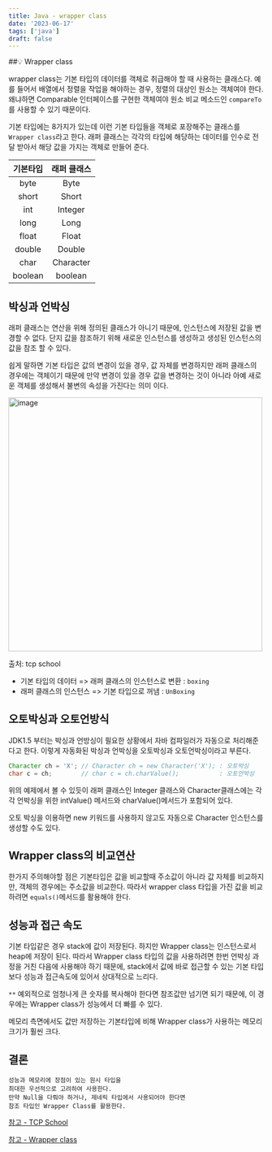 ```yaml
---
title: Java - wrapper class
date: '2023-06-17'
tags: ['java']
draft: false
---
```


##💡 Wrapper class

wrapper class는 기본 타입의 데이터를 객체로 취급해야 할 때 사용하는 클래스다. 예를 들어서 배열에서 정렬을 작업을 해야하는 경우, 정렬의 대상인 원소는 객체여야 한다. 왜냐하면 Comparable 인터페이스를 구현한 객체여야 원소 비교 메소드인 `compareTo`를 사용할 수 있기 때문이다.

기본 타입에는 8가지가 있는데 이런 기본 타입들을 객체로 포장해주는 클래스를 `Wrapper class`라고 한다. 래퍼 클래스는 각각의 타입에 해당하는 데이터를 인수로 전달 받아서 해당 값을 가지는 객체로 만들어 준다.

| 기본타입 | 래퍼 클래스 |
| :------: | :---------: |
|   byte   |    Byte     |
|  short   |    Short    |
|   int    |   Integer   |
|   long   |    Long     |
|  float   |    Float    |
|  double  |   Double    |
|   char   |  Character  |
| boolean  |   boolean   |

## 박싱과 언박싱

래퍼 클래스는 연산을 위해 정의된 클래스가 아니기 때문에, 인스턴스에 저장된 값을 변경할 수 없다. 단지 값을 참조하기 위해 새로운 인스턴스를 생성하고 생성된 인스턴스의 값을 참조 할 수 있다.

쉽게 말하면 기본 타입은 값의 변경이 있을 경우, 값 자체를 변경하지만 래퍼 클래스의 경우에는 객체이기 때문에 만약 변경이 있을 경우 값을 변경하는 것이 아니라 아예 새로운 객체를 생성해서 불변의 속성을 가진다는 의미 이다.

<img
  width="500"
  alt="image"
  src="https://github.com/Jiyun-Parkk/algorithm-test/assets/72537762/2262818d-4bf4-486a-8949-b5e90a9886a8"
/>

<figcaption>출처: tcp school</figcaption>

- 기본 타입의 데이터 => 래퍼 클래스의 인스턴스로 변환 : `boxing`
- 래퍼 클래스의 인스턴스 => 기본 타입으로 꺼냄 : `UnBoxing`

## 오토박싱과 오토언방식

JDK1.5 부터는 박싱과 언방싱이 필요한 상황에서 자바 컴파일러가 자동으로 처리해준다고 한다. 이렇게 자동화된 박싱과 언박싱을 오토박싱과 오토언박싱이라고 부른다.

```java
Character ch = 'X'; // Character ch = new Character('X'); : 오토박싱
char c = ch;        // char c = ch.charValue();           : 오토언박싱
```

위의 예제에서 볼 수 있듯이 래퍼 클래스인 Integer 클래스와 Character클래스에는 각각 언박싱을 위한 intValue() 메서드와 charValue()메서드가 포함되어 있다.

오토 박싱을 이용하면 new 키워드를 사용하지 않고도 자동으로 Character 인스턴스를 생성할 수도 있다.

## Wrapper class의 비교연산

한가지 주의해야할 점은 기본타입은 값을 비교할때 주소값이 아니라 값 자체를 비교하지만, 객체의 경우에는 주소값을 비교한다. 따라서 wrapper class 타입을 가진 값을 비교하려면 `equals()`메서드를 활용해야 한다.

## 성능과 접근 속도

기본 타입같은 경우 stack에 값이 저장된다. 하지만 Wrapper class는 인스턴스로서 heap에 저장이 된다. 따라서 Wrapper class 타입의 값을 사용하려면 한번 언박싱 과정을 거친 다음에 사용해야 하기 때문에, stack에서 값에 바로 접근할 수 있는 기본 타입보다 성능과 접근속도에 있어서 상대적으로 느리다.

`**` 예외적으로 엄청나게 큰 숫자를 복사해야 한다면 참조값만 넘기면 되기 때문에, 이 경우에는 Wrapper class가 성능에서 더 빠를 수 있다.

메모리 측면에서도 값만 저장하는 기본타입에 비해 Wrapper class가 사용하는 메모리 크기가 훨씬 크다.

## 결론

```text
성능과 메모리에 장점이 있는 원시 타입을
최대한 우선적으로 고려하여 사용한다.
만약 Null을 다뤄야 하거나, 제네릭 타입에서 사용되어야 한다면
참조 타입인 Wrapper Class를 활용한다.
```

[참고 - TCP School](http://www.tcpschool.com/java/java_api_wrapper)

[참고 - Wrapper class](https://dar0m.tistory.com/220)
